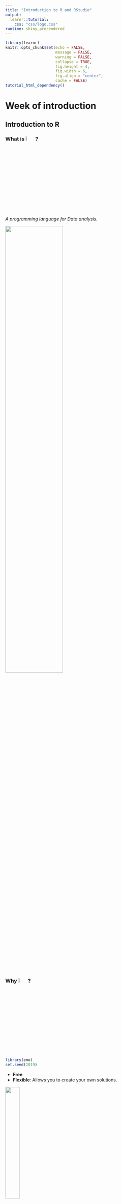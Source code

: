 ```yaml
---
title: "Introduction to R and RStudio"
output: 
  learnr::tutorial:
    css: "css/logo.css"
runtime: shiny_prerendered
---
```


```r
library(learnr)
knitr::opts_chunk$set(echo = FALSE,   
                      message = FALSE,
                      warning = FALSE,
                      collapse = TRUE,
                      fig.height = 4,
                      fig.width = 6,
                      fig.align = "center",
                      cache = FALSE)
tutorial_html_dependency()
```

# Week of introduction

## Introduction to R

### What is ![](images/Rlogo.svg){width="6%" height="6%"}? 

*A programming language for Data analysis.*

![](images/R.png){width="60%" height="60%"}


### Why ![](images/Rlogo.svg){width="6%" height="6%"}?

```r
library(emo)
set.seed(2019)
```

* __Free__
* __Flexible__: Allows you to create your own solutions.

![](images/Oh_Yeah.jpg){width="30%" height="30%"}

* __Powerful__: Over 14400 contributed packages on [CRAN](https://cran.r-project.org/web/packages/), as of June 2019.
* __Community__: Large, lots of resources, friendly and Helpful. 

![](images/Surprises.jpg)



### It's a new language!

`r emo::ji("cartwheel")` Flexibility <--------> Complexity `r emo::ji("nervous")`

`r emo::ji("swim")` Ability to program <---------> Programming requirement `r emo::ji("scream")`

*It's taught to New Zealand high school students!* 


### Community tidbits

R Consortium conducted a survey of users 2017.

These are the locations of respondents to an R Consortium survey conducted in 2017.

![](images/R_community.png){width="70%" height="70%"}

**8% of R users are between 18-24 BUT 45% of R users are between 25-34!**

Sample of Australian organisations/companies that sent employees to [useR! 2018](https://user2018.r-project.org): ABS, CSIRO, ATO, Microsoft, Energy Qld, Auto and General, Bank of Qld, BHP, AEMO, Google, Flight Centre, Youi, Amadeus Investment Partners,  Yahoo, Sydney Trains, Tennis Australia, Rio Tinto, Reserve Bank of Australia, PwC, Oracle, Netflix, NOAA Fisheries, NAB, Menulog, Macquarie Bank, Honeywell, Geoscience Australia, DFAT, DPI, CBA, Bank of Italy, Australian Red Cross Blood Service, Amazon, Bunnings.


## Introduction to RStudio

### What is ![](images/RStudio_logo.svg){width="15%" height="15%"}?

An integrated development environment for R.

![](images/Rstudio.png){width="70%" height="70%"}


### What the difference between R and RStudio?

![](images/Diff_R_RS.jpg){width="80%" height="80%"}


**RStudio help you more efficiently write R language.**




## Project

### Create a Project

![](images/Project_2.png){width="50%" height="50%"}

You can name it whatever you want.


![](images/Project_3.png){width="50%" height="50%"}

Eg, 

![](images/Shiba.jpg){width="20%" height="20%"}


### Why ![](images/Project_logo.png){width="7%" height="7%"}?

RStudio projects make it straightforward to divide your work into multiple contexts, each with their own working directory, workspace, history, and source documents.

**Help you bettter organized your work**

[More detail using Project](https://support.rstudio.com/hc/en-us/articles/200526207-Using-Projects)


### What is Working directory?

Suppose you want to bring data form somewhere of your computer into R or save results and figures form R back out to your computer. You need to tell R where the data is or where you want to save the results and figure. R will default your working directory as the "address".

You can find your working directory from your Files pane, for example,

![](images/Working_directory.png){width="50%" height="50%"}

The working directory of this example is `~/Desktop/shiba`

![](images/Confusing.jpg){width="30%" height="30%"}


### Let's try this example

First, create a data directory, `New Folder > data`

![](images/Data_directory.png){width="40%" height="40%"}

Write down the following command into your Console pane,

```
write.csv(cars, file = "data/cars")
```

Then, type this:

```
read.csv("cars")
```

Oops, try again:

```
read.csv("data/cars")
```

When you try to input the "cars" into R, if you only specify the name of the file. R will assume the file is under your working directory. In this example, working directory is `~/Desktop/shiba`. 

But **"cars"" is under the subdirectory "data" of your working directory**, therefore, the correct "address" of "cars" is under `~/Desktop/shiba/data`.






## Let's write something

(This section is based on http://r4ds.had.co.nz/workflow-basics.html)

In your RStudio console pane, let's tell R to do some things.

![](images/Console.png){width="50%" height="50%"}


### Calculator

You can use R as a calculator:

```
1 / 200 * 30
(59 + 73 + 2) / 3
sin(pi / 2)
```

### Create objects

**Somthing you want the computer to memorize**

You can create new objects with `<-`:

```
x <- 3 * 4
```

Check your environment pane, and you should see an object called `x`.

![](images/Environment.png){width="50%" height="50%"}


You can inspect an object by typing its name in the console pane:

```
x
```

Make another assignment:

```
this_is_a_really_long_name <- 2.5
```

To inspect this object, try out RStudio’s completion facility: type "this", press TAB, add characters until you have a unique prefix, then press return.

![](images/Object.png){width="50%" height="50%"}


Let's make another object:

```
r_rocks <- 2 ^ 3
```

Now inspect it:

```
r_rock
```

Oops, try again:

```
R_rocks
```

Oops!

**Upper case and lower case is matter in R** 


### Calling functions

R has a large collection of built-in functions that are called like this:

```
function_name(arg1 = val1, arg2 = val2, ...)
```

Let's create a vector of data, and use some functions to compute statistics:

```
x <- c(-1, 4, 2, -2, -1, 0, -4, 10)
mean(x)
median(x)
sd(x)
range(x)
```



## Packages

### What is package and function?

You can consider function as a tool, package is a set of tools to handle specific problems.


### Install packages

There are more than 14400 packages available on the main archive contributed by experts (and relatively new to R people too). There are another several hundred on the bioconductor archive, focused primarily on bioinformatics applications. There are many more on people's github pages, that may be in development.

**You only need to install once**

- From CRAN 
![](images/Rlogo.svg){width="10%" height="10%"}

```r
install.packages("ggplot2")
```

- From bioconductor
![](images/Bioconductor_original.png){width="10%" height="10%"}

```r
if (!requireNamespace("BiocManager", quietly = TRUE))
    install.packages("BiocManager")
BiocManager::install("impute")
```


When you install package form Bioconductor, you might be asking the follow question form your Console pane.

![](images/Install_package.png){width="60%" height="60%"}

**Enter `n` in your Consolepane**. That is your computor find some of your package can be updated when you installing a package. Normally, we will answer `n`. Because if will greatly increasing the time to update all the packages if answer `a`. And we not necessary require the latest version until your really need it.


- From github repos
![](images/Github_logo.png){width="10%" height="10%"}

```r
if(!"devtools" %in% installed.packages())
  install.packages("devtools")
devtools::install_github("hadley/emo")
```

### Use packages

**Load once if you need to use the package**

```
library(ggplot2)
```


## Let's make a plot

Type the R command below into your Console pane.

```
ggplot(data = cars, mapping = aes(x = speed, y = dist)) + geom_point()
```

In your Plots pane

![](images/PLots.png){width="50%" height="50%"}


You can press the "Zoom" button to make the plot bigger in a separate window.

![](images/PLots_2.png){width="50%" height="50%"}


### Need some Help?

Everytime you need some help of the function, you can type "?" and the name of function in the Console pane.

```
?ggplot
```

![](images/Help_function.png){width="50%" height="50%"}


### Cheatsheets

Rstudio provide some guide of quick reference for specific pakage.

Available on [RStudio Cheatsheets](https://www.rstudio.com/resources/cheatsheets/)




##Quit RStudio

Before we quit the RStudio, we modify the below preference of RStudio:

`RStudio > Preferences... > General > Save workspace to .RData on exist: > Never`

![](images/Nsave_workspace.png){width="50%" height="50%"}



### Quit Rstudio

`RStudio > Quit RStudio`

![](images/Quit_RStudio.png){width="50%" height="50%"}


### Reopen RStudio

Look at your Environment pane

![](images/Clean_environment.png){width="80%" height="80%"}

And you Console pane,

![](images/Clean_console.png){width="50%" height="50%"}

**You created objects and R command has been cleaned**. Then click on `data` from your Files pane.

![](images/Save_file.png){width="50%" height="50%"}

If you want to save your results or figures, you need to "write" it down from R.

#### **Next workshop, we will talk about how to contain plain text, code, results and figures in a single file using R Markdown.**




## Resources

### Cheat Sheets

- [RStudio Cheatsheets](https://www.rstudio.com/resources/cheatsheets/)


### Videos

- [useR! 2018 beginners tutorial: RCurious](https://www.youtube.com/watch?v=AmqxVDlfKQY)

- [RStudio Essntials](https://resources.rstudio.com)


### Blogs

- [R-bloggers](https://www.r-bloggers.com)



